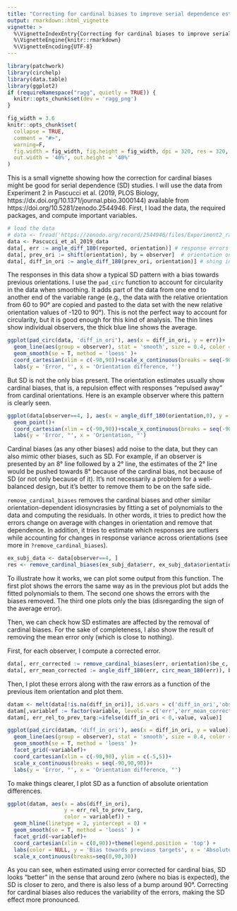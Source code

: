 ```yaml
---
title: "Correcting for cardinal biases to improve serial dependence estimates"
output: rmarkdown::html_vignette
vignette: >
  %\VignetteIndexEntry{Correcting for cardinal biases to improve serial dependence estimates}
  %\VignetteEngine{knitr::rmarkdown}
  %\VignetteEncoding{UTF-8}
---
```


```r
library(patchwork)
library(circhelp)
library(data.table)
library(ggplot2)
if (requireNamespace("ragg", quietly = TRUE)) {
  knitr::opts_chunk$set(dev = 'ragg_png')
}

fig_width = 3.6
knitr::opts_chunk$set(
  collapse = TRUE,
  comment = "#>",
  warning=F, 
  fig.width = fig_width, fig.height = fig_width, dpi = 320, res = 320,
  out.width = '40%', out.height = '40%'
) 
```

This is a small vignette showing how the correction for cardinal biases might be good for serial dependence (SD) studies. I will use the data from Experiment 2 in Pascucci et al. (2019, PLOS Biology, https://dx.doi.org/10.1371/journal.pbio.3000144) available from https://doi.org/10.5281/zenodo.2544946. First, I load the data, the required packages, and compute important variables.

```r
# load the data
# data <- fread('https://zenodo.org/record/2544946/files/Experiment2_rawdata.csv?download=1')
data <- Pascucci_et_al_2019_data
data[, err := angle_diff_180(reported, orientation)] # response errors
data[, prev_ori := shift(orientation), by = observer]  # orientation on previous trial
data[, diff_in_ori := angle_diff_180(prev_ori, orientation)] # shing in orientations between trials
```

The responses in this data show a typical SD pattern with a bias towards previous orientations. I use the `pad_circ` function to account for circularity in the data when smoothing. It adds part of the data from one end to another end of the variable range (e.g., the data with the relative orientation from 60 to 90° are copied and pasted to the data set with the new relative orientation values of -120 to 90°). This is not the perfect way to account for circularity, but it is good enough for this kind of analysis. The thin lines show individual observers, the thick blue line shows the average.

```r
ggplot(pad_circ(data, 'diff_in_ori'), aes(x = diff_in_ori, y = err))+
  geom_line(aes(group = observer), stat = 'smooth', size = 0.4, color = 'black', alpha = 0.2, method = 'loess' )+
  geom_smooth(se = T, method = 'loess' )+
  coord_cartesian(xlim = c(-90,90))+scale_x_continuous(breaks = seq(-90,90,90))+
  labs(y = 'Error, °', x = 'Orientation difference, °')
```

But SD is not the only bias present. The orientation estimates usually show cardinal biases, that is, a repulsion effect with responses "repulsed away" from cardinal orientations. Here is an example observer where this pattern is clearly seen.

```r
ggplot(data[observer==4, ], aes(x = angle_diff_180(orientation,0), y = err))+
  geom_point()+
  coord_cartesian(xlim = c(-90,90))+scale_x_continuous(breaks = seq(-90,90,90))+
  labs(y = 'Error, °', x = 'Orientation, °')
```

Cardinal biases (as any other biases) add noise to the data, but they can also mimic other biases, such as SD. For example, if an observer is presented by an 8° line followed by a 2° line, the estimates of the 2° line would be pushed towards 8° because of the cardinal bias, not because of SD (or not only because of it). It's not necessarily a problem for a well-balanced design, but it's better to remove them to be on the safe side.

`remove_cardinal_biases` removes the cardinal biases and other similar orientation-dependent idiosyncrasies by fitting a set of polynomials to the data and computing the residuals. In other words, it tries to predict how the errors change on average with changes in orientation and remove that dependence. In addition, it tries to estimate which responses are outliers while accounting for changes in response variance across orientations (see more in `?remove_cardinal_biases`). 

```r
ex_subj_data <- data[observer==4, ]
res <- remove_cardinal_biases(ex_subj_data$err, ex_subj_data$orientation, plots = 'show')
```

To illustrate how it works, we can plot some output from this function. The first plot shows the errors the same way as in the previous plot but adds the fitted polynomials to them. The second one shows the errors with the biases removed. The third one plots only the bias (disregarding the sign of the average error). 

Then, we can check how SD estimates are affected by the removal of cardinal biases. For the sake of completeness, I also show the result of removing the mean error only (which is close to nothing). 

First, for each observer, I compute a corrected error.
```r
data[, err_corrected := remove_cardinal_biases(err, orientation)$be_c, by = observer]
data[, err_mean_corrected := angle_diff_180(err, circ_mean_180(err)), by = observer]
```

Then, I plot these errors along with the raw errors as a function of the previous item orientation and plot them. 
```r
datam <- melt(data[!is.na(diff_in_ori)], id.vars = c('diff_in_ori','observer'), measure.vars = c('err','err_corrected','err_mean_corrected'))
datam[,variablef := factor(variable, levels = c('err','err_mean_corrected','err_corrected'),labels = c('Raw error', 'Mean-corrected','Mean and cardinal bias removed'))]
datam[, err_rel_to_prev_targ:=ifelse(diff_in_ori < 0,-value, value)]

ggplot(pad_circ(datam, 'diff_in_ori'), aes(x = diff_in_ori, y = value))+
  geom_line(aes(group = observer), stat = 'smooth', size = 0.4, color = 'black', alpha = 0.2, method = 'loess' )+
  geom_smooth(se = T, method = 'loess' )+
  facet_grid(~variablef)+
  coord_cartesian(xlim = c(-90,90), ylim = c(-5,5))+
  scale_x_continuous(breaks = seq(-90,90,90))+
  labs(y = 'Error, °', x = 'Orientation difference, °')
```

To make things clearer, I plot SD as a function of absolute orientation differences. 

```r
ggplot(datam, aes(x = abs(diff_in_ori), 
                  y = err_rel_to_prev_targ, 
                  color = variablef)) +
  geom_hline(linetype = 2, yintercept = 0) +
  geom_smooth(se = T, method = 'loess' ) +
  facet_grid(~variablef)+
  coord_cartesian(xlim = c(0,90))+theme(legend.position = 'top') + 
  labs(color = NULL, y = 'Bias towards previous targets', x = 'Absolute orientation difference, °')+
  scale_x_continuous(breaks=seq(0,90,30))
```

As you can see, when estimated using error corrected for cardinal bias, SD looks "better" in the sense that around zero (where no bias is expected), the SD is closer to zero, and there is also less of a bump around 90°. Correcting for cardinal biases also reduces the variability of the errors, making the SD effect more pronounced. 
